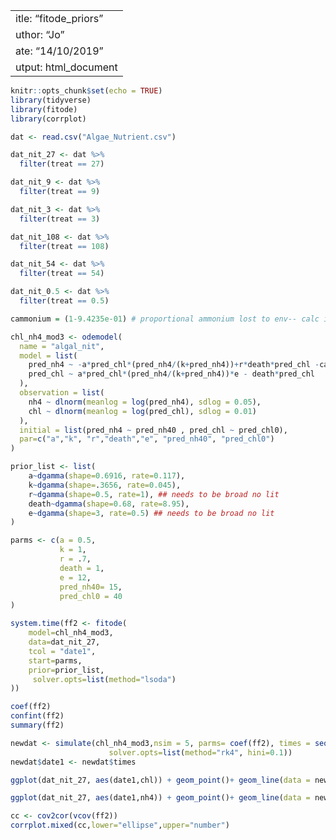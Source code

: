  ---
title: "fitode_priors"
author: "Jo"
date: "14/10/2019"
output: html_document
---

```r
knitr::opts_chunk$set(echo = TRUE)
library(tidyverse)
library(fitode)
library(corrplot)

dat <- read.csv("Algae_Nutrient.csv")
```



```r
dat_nit_27 <- dat %>%
  filter(treat == 27)

dat_nit_9 <- dat %>%
  filter(treat == 9)

dat_nit_3 <- dat %>%
  filter(treat == 3)

dat_nit_108 <- dat %>%
  filter(treat == 108)

dat_nit_54 <- dat %>%
  filter(treat == 54)

dat_nit_0.5 <- dat %>%
  filter(treat == 0.5)


```



```r
cammonium = (1-9.4235e-01) # proportional ammonium lost to env-- calc in nutrient_air.R

chl_nh4_mod3 <- odemodel(
  name = "algal_nit",
  model = list(
    pred_nh4 ~ -a*pred_chl*(pred_nh4/(k+pred_nh4))+r*death*pred_chl -cammonium*pred_nh4,
    pred_chl ~ a*pred_chl*(pred_nh4/(k+pred_nh4))*e - death*pred_chl  
  ),
  observation = list(
    nh4 ~ dlnorm(meanlog = log(pred_nh4), sdlog = 0.05),
    chl ~ dlnorm(meanlog = log(pred_chl), sdlog = 0.01)
  ),
  initial = list(pred_nh4 ~ pred_nh40 , pred_chl ~ pred_chl0),
  par=c("a","k", "r","death","e", "pred_nh40", "pred_chl0")
)

```


```r
prior_list <- list(
    a~dgamma(shape=0.6916, rate=0.117),
    k~dgamma(shape=.3656, rate=0.045),
    r~dgamma(shape=0.5, rate=1), ## needs to be broad no lit
    death~dgamma(shape=0.68, rate=8.95),
    e~dgamma(shape=3, rate=0.5) ## needs to be broad no lit
)

```

```r
parms <- c(a = 0.5, 
           k = 1,
           r = .7,
           death = 1,
           e = 12,
           pred_nh40= 15,
           pred_chl0 = 40
)

```



```r
system.time(ff2 <- fitode(
    model=chl_nh4_mod3,
    data=dat_nit_27,
    tcol = "date1",
    start=parms,
    prior=prior_list,
     solver.opts=list(method="lsoda")
))

```


```r
coef(ff2)
confint(ff2)
summary(ff2)
```


```r
newdat <- simulate(chl_nh4_mod3,nsim = 5, parms= coef(ff2), times = seq(1,11),           
                      solver.opts=list(method="rk4", hini=0.1))
newdat$date1 <- newdat$times

ggplot(dat_nit_27, aes(date1,chl)) + geom_point()+ geom_line(data = newdat)

ggplot(dat_nit_27, aes(date1,nh4)) + geom_point()+ geom_line(data = newdat)
```

```r
cc <- cov2cor(vcov(ff2))
corrplot.mixed(cc,lower="ellipse",upper="number")

```
